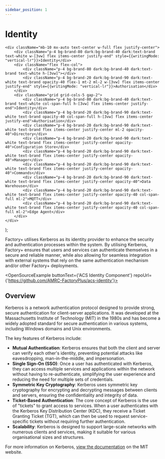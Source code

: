 ```yaml
---
sidebar_position: 1
---
```


# Identity

    <div className="mb-10 mx-auto text-center w-full flex justify-center">
        <div className="p-4 bg-brand-80 dark:bg-brand-40 dark:text-brand text-white w-[3vw] flex items-center justify-end" style={{writingMode: "vertical-lr"}}>Identity</div>
        <div className="flex flex-col">
            <div className="p-4 bg-brand-80 dark:bg-brand-40 dark:text-brand text-white h-[3vw]"></div>
            <div className="p-4 bg-brand-20 dark:bg-brand-90 dark:text-white text-brand opacity-40 flex-1 mt-2 ml-2 w-[3vw] flex items-center justify-end" style={{writingMode: "vertical-lr"}}>Authorisation</div>
        </div>
        <div className="grid grid-cols-5 gap-2">
            <div className="p-4 bg-brand-80 dark:bg-brand-40 dark:text-brand text-white col-span-full h-[3vw] flex items-center justify-end">Identity</div>
            <div className="p-4 bg-brand-20 dark:bg-brand-90 dark:text-white text-brand opacity-40 col-span-full h-[3vw] flex items-center justify-end">Authorisation</div>
            <div className="p-4 bg-brand-20 dark:bg-brand-90 dark:text-white text-brand flex items-center justify-center ml-2 opacity-40">Directory</div>
            <div className="p-4 bg-brand-20 dark:bg-brand-90 dark:text-white text-brand flex items-center justify-center opacity-40">Configuration Store</div>
            <div className="p-4 bg-brand-20 dark:bg-brand-90 dark:text-white text-brand flex items-center justify-center opacity-40">Manager</div>
            <div className="p-4 bg-brand-20 dark:bg-brand-90 dark:text-white text-brand flex items-center justify-center opacity-40">Commands</div>
            <div className="p-4 bg-brand-20 dark:bg-brand-90 dark:text-white text-brand flex items-center justify-center opacity-40">Data Warehouse</div>
            <div className="p-4 bg-brand-20 dark:bg-brand-90 dark:text-white text-brand flex items-center justify-center opacity-40 col-span-full ml-2">MQTT</div>
            <div className="p-4 bg-brand-20 dark:bg-brand-90 dark:text-white text-brand flex items-center justify-center opacity-40 col-span-full ml-2">Edge Agent</div>
        </div>
    </div>
);

Factory+ utilises Kerberos as its identity provider to enhance the security and authentication processes within the system. By utilising Kerberos, Factory+ ensures that users and services can authenticate themselves in a secure and reliable manner, while also allowing for seamless integration with external systems that rely on the same authentication mechanism and/or other Factory+ deployments.

<OpenSourceExample buttonText={'ACS Identity Component'} repoUrl={'https://github.com/AMRC-FactoryPlus/acs-identity'}></OpenSourceExample>

## Overview

<ComponentOverview></ComponentOverview>

Kerberos is a network authentication protocol designed to provide strong, secure authentication for client-server applications. It was developed at the Massachusetts Institute of Technology (MIT) in the 1980s and has become a widely adopted standard for secure authentication in various systems, including Windows domains and Unix environments.

The key features of Kerberos include:

- **Mutual Authentication**: Kerberos ensures that both the client and server can verify each other's identity, preventing potential attacks like eavesdropping, man-in-the-middle, and impersonation.
- **Single Sign-On (SSO)**: Once a user has authenticated with Kerberos, they can access multiple services and applications within the network without having to re-authenticate, simplifying the user experience and reducing the need for multiple sets of credentials.
- **Symmetric Key Cryptography**: Kerberos uses symmetric key cryptography for encrypting and decrypting messages between clients and servers, ensuring the confidentiality and integrity of data.
- **Ticket-Based Authentication**: The core concept of Kerberos is the use of "tickets" to grant access to services. When a user authenticates with the Kerberos Key Distribution Center (KDC), they receive a Ticket Granting Ticket (TGT), which can then be used to request service-specific tickets without requiring further authentication.
- **Scalability**: Kerberos is designed to support large-scale networks with numerous clients and services, making it suitable for
various organisational sizes and structures.

For more information on Kerberos, [view the documentation](https://web.mit.edu/kerberos/) on the MIT website.